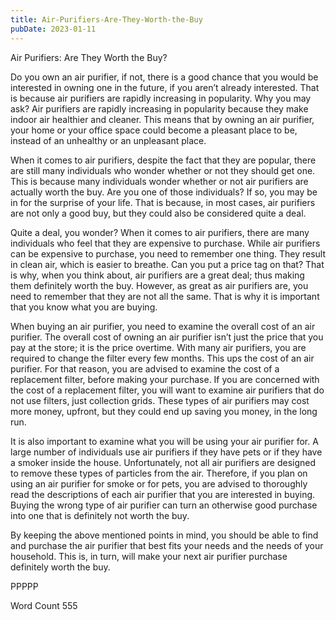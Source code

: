 ```yaml
---
title: Air-Purifiers-Are-They-Worth-the-Buy
pubDate: 2023-01-11
---
```


Air Purifiers:  Are They Worth the Buy?

Do you own an air purifier, if not, there is a good chance that you would be interested in owning one in the future, if you aren’t already interested. That is because air purifiers are rapidly increasing in popularity.  Why you may ask?  Air purifiers are rapidly increasing in popularity because they make indoor air healthier and cleaner.  This means that by owning an air purifier, your home or your office space could become a pleasant place to be, instead of an unhealthy or an unpleasant place.

When it comes to air purifiers, despite the fact that they are popular, there are still many individuals who wonder whether or not they should get one. This is because many individuals wonder whether or not air purifiers are actually worth the buy.  Are you one of those individuals?  If so, you may be in for the surprise of your life.  That is because, in most cases, air purifiers are not only a good buy, but they could also be considered quite a deal.

Quite a deal, you wonder?  When it comes to air purifiers, there are many individuals who feel that they are expensive to purchase.  While air purifiers can be expensive to purchase, you need to remember one thing.  They result in clean air, which is easier to breathe.  Can you put a price tag on that?  That is why, when you think about, air purifiers are a great deal; thus making them definitely worth the buy.  However, as great as air purifiers are, you need to remember that they are not all the same.  That is why it is important that you know what you are buying.  

When buying an air purifier, you need to examine the overall cost of an air purifier.  The overall cost of owning an air purifier isn’t just the price that you pay at the store; it is the price overtime. With many air purifiers, you are required to change the filter every few months.  This ups the cost of an air purifier. For that reason, you are advised to examine the cost of a replacement filter, before making your purchase.  If you are concerned with the cost of a replacement filter, you will want to examine air purifiers that do not use filters, just collection grids. These types of air purifiers may cost more money, upfront, but they could end up saving you money, in the long run.

It is also important to examine what you will be using your air purifier for. A large number of individuals use air purifiers if they have pets or if they have a smoker inside the house. Unfortunately, not all air purifiers are designed to remove these types of particles from the air. Therefore, if you plan on using an air purifier for smoke or for pets, you are advised to thoroughly read the descriptions of each air purifier that you are interested in buying.  Buying the wrong type of air purifier can turn an otherwise good purchase into one that is definitely not worth the buy.

By keeping the above mentioned points in mind, you should be able to find and purchase the air purifier that best fits your needs and the needs of your household. This is, in turn, will make your next air purifier purchase definitely worth the buy.

PPPPP

Word Count 555
